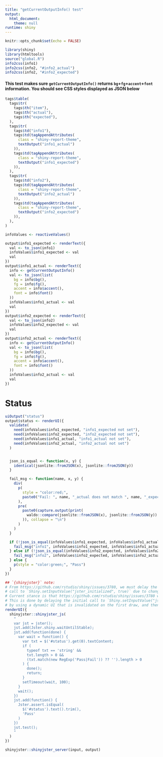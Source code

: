 ```yaml
---
title: "getCurrentOutputInfo() test"
output:
  html_document:
    theme: null
runtime: shiny
---
```



```r
knitr::opts_chunk$set(echo = FALSE)
```

```r
library(shiny)
library(htmltools)
source("global.R")
info2css(info1)
info2css(info2, "#info2_actual")
info2css(info2, "#info2_expected")
```

#### This test makes sure `getCurrentOutputInfo()` returns `bg`+`fg`+`accent`+`font` information. You should see CSS styles displayed as JSON below

```r
tags$table(
  tags$tr(
    tags$th("item"),
    tags$th("actual"),
    tags$th("expected"),
  ),
  tags$tr(
    tags$td("info1"),
    tags$td(tagAppendAttributes(
      class = "shiny-report-theme",
      textOutput("info1_actual")
    )),
    tags$td(tagAppendAttributes(
      class = "shiny-report-theme",
      textOutput("info1_expected")
    )),
  ),
  tags$tr(
    tags$td("info2"),
    tags$td(tagAppendAttributes(
      class = "shiny-report-theme",
      textOutput("info2_actual")
    )),
    tags$td(tagAppendAttributes(
      class = "shiny-report-theme",
      textOutput("info2_expected")
    )),
  ),
)
```


```r
infoValues <- reactiveValues()

output$info1_expected <- renderText({
  val <- to_json(info1)
  infoValues$info1_expected <- val
  val
})
output$info1_actual <- renderText({
  info <- getCurrentOutputInfo()
  val <- to_json(list(
    bg = info$bg(),
    fg = info$fg(),
    accent = info$accent(),
    font = info$font()
  ))
  infoValues$info1_actual <- val
  val
})
output$info2_expected <- renderText({
  val <- to_json(info2)
  infoValues$info2_expected <- val
  val
})
output$info2_actual <- renderText({
  info <- getCurrentOutputInfo()
  val <- to_json(list(
    bg = info$bg(),
    fg = info$fg(),
    accent = info$accent(),
    font = info$font()
  ))
  infoValues$info2_actual <- val
  val
})
```

# Status
```r
uiOutput("status")
output$status <- renderUI({
  validate(
    need(infoValues$info1_expected, "info1_expected not set"),
    need(infoValues$info2_expected, "info2_expected not set"),
    need(infoValues$info1_actual, "info1_actual not set"),
    need(infoValues$info2_actual, "info2_actual not set")
  )


  json_is_equal <- function(x, y) {
    identical(jsonlite::fromJSON(x), jsonlite::fromJSON(y))
  }

  fail_msg <- function(name, x, y) {
    div(
      p(
        style = "color:red;",
        paste0("Fail: ", name, "_actual does not match ", name, "_expected")
      ),
      pre(
        paste0(capture.output(print(
          waldo::compare(jsonlite::fromJSON(x), jsonlite::fromJSON(y))
        )), collapse = "\n")
      )
    )
  }

  if (!json_is_equal(infoValues$info1_expected, infoValues$info1_actual)) {
    fail_msg("info1", infoValues$info1_expected, infoValues$info1_actual)
  } else if (!json_is_equal(infoValues$info2_expected, infoValues$info2_actual)) {
    fail_msg("info2", infoValues$info2_expected, infoValues$info2_actual)
  } else {
    p(style = "color:green;", "Pass")
  }
})
```

```r
## `{shinyjster}` note:
# From https://github.com/rstudio/shiny/issues/3780, we must delay the underlying initial
# call to `Shiny.setInputValue("jster_initialized", true)` due to changes in https://github.com/rstudio/shiny/pull/3666.
# Current stance is that https://github.com/rstudio/shiny/issues/3780 will not be resolved, so we must make a work around.
# This is done by delaying the initial call to `Shiny.setInputValue("jster_initialized", true)`
# by using a dynamic UI that is invalidated on the first draw, and then actually rendered on the second draw.
renderUI({
  shinyjster::shinyjster_js(
    "
    var jst = jster();
    jst.add(Jster.shiny.waitUntilStable);
    jst.add(function(done) {
      var wait = function() {
        var txt = $('#status').get(0).textContent;
        if (
          typeof txt == 'string' &&
          txt.length > 0 &&
          (txt.match(new RegExp('Pass|Fail')) ?? '').length > 0
        ) {
          done();
          return;
        }
        setTimeout(wait, 100);
      }
      wait();
    })
    jst.add(function() {
      Jster.assert.isEqual(
        $('#status').text().trim(),
        'Pass'
      )
    })
    jst.test();
    "
  )
})

shinyjster::shinyjster_server(input, output)
```

